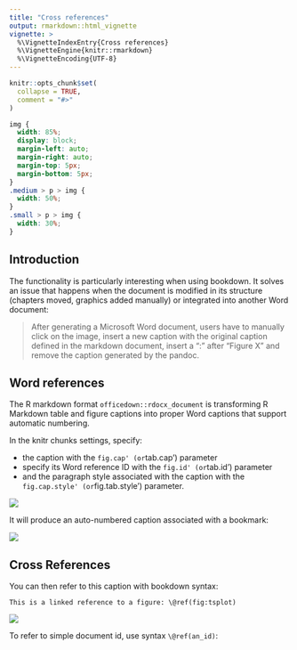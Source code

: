 ```yaml
---
title: "Cross references"
output: rmarkdown::html_vignette
vignette: >
  %\VignetteIndexEntry{Cross references}
  %\VignetteEngine{knitr::rmarkdown}
  %\VignetteEncoding{UTF-8}
---
```


```r
knitr::opts_chunk$set(
  collapse = TRUE,
  comment = "#>"
)
```

```css
img {
  width: 85%;
  display: block;
  margin-left: auto;
  margin-right: auto;
  margin-top: 5px;
  margin-bottom: 5px;
}
.medium > p > img {
  width: 50%;
}
.small > p > img {
  width: 30%;
}
```

## Introduction

The functionality is particularly interesting when using bookdown. 
It solves an issue that happens when the document is modified in 
its structure (chapters moved, graphics added manually) or 
integrated into another Word document:

> After generating a Microsoft Word document, users have to manually 
click on the image, insert a new caption with the original caption 
defined in the markdown document, insert a ":" after "Figure X" 
and remove the caption generated by the pandoc.

## Word references

The R markdown format `officedown::rdocx_document` is transforming 
R Markdown table and figure captions into proper Word captions that support 
automatic numbering. 

In the knitr chunks settings, specify: 

* the caption with the `fig.cap' (or `tab.cap') parameter
* specify its Word reference ID with the `fig.id' (or `tab.id') parameter
* and the paragraph style associated with the caption with 
the `fig.cap.style' (or `fig.tab.style') parameter.

![](../man/figures/CR-r-chunk.png)




It will produce an auto-numbered caption associated with a bookmark:

::: medium

![](../man/figures/CR-caption-bookmark.png)
:::

## Cross References

You can then refer to this caption with bookdown syntax: 

```
This is a linked reference to a figure: \@ref(fig:tsplot)
```


![](../man/figures/CR-reference_hover.png)


To refer to simple document id, use syntax `\@ref(an_id)`:

